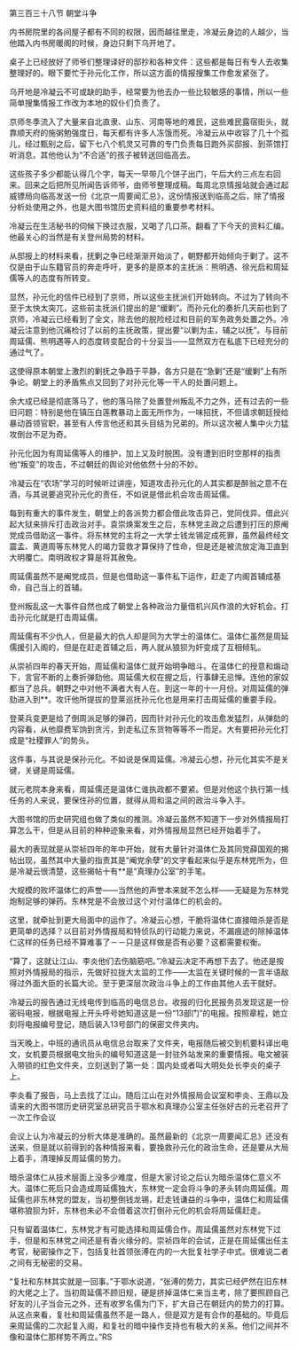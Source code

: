 

第三百三十八节 朝堂斗争

内书房院里的各间屋子都有不同的权限，因而越往里走，冷凝云身边的人越少，当他踏入内书房暖阁的时候，身边只剩下乌开地了。

桌子上已经放好了师爷们整理译好的邸抄和各种文件：这些都是每日有专人去收集整理好的。眼下要忙于孙元化工作，所以这方面的情报搜集工作愈发紧张了。

乌开地是冷凝云不可或缺的助手，经常要为他去办一些比较敏感的事情，所以一些简单搜集情报工作改为本地的奴仆们负责了。

京师冬季流入了大量来自北直隶、山东、河南等地的难民，这些难民露宿街头，就靠顺天府的施粥勉强度日，每天都有许多人冻饿而死。冷凝云从中收容了几十个孤儿，经过甄别之后，留下七八个机灵又可靠的专门负责每日跑外买邸报、到茶馆打听消息。其他他认为“不合适”的孩子被转送回临高去。

这些孩子多少都能认得几个字，每天一早带几个饼子出门，午后大约三点左右回来。回来之后把所见所闻告诉师爷，由师爷整理成稿。每周北京情报站就会通过起威镖局向临高发送一份《北京一周要闻汇总》，这份情报送到临高之后，除了情报分析处使用之外，也是大图书馆历史资料组的重要参考材料。

冷凝云在生活秘书的伺候下换过衣服，又喝了几口茶。翻看了下今天的资料汇编。他最关心的当然是有关登州局势的材料。

从邸报上的材料来看，抚剿之争已经渐渐开始淡了，朝野都开始倾向于剿了。这不仅是由于山东籍官员的奔走呼吁，更多的是原本的主抚派：熊明遇、徐光启和周延儒等人的态度有所转变。

显然，孙元化的信件已经到了京师，所以这些主抚派们开始转向。不过为了转向不至于太快太突兀，这些前主抚派们提出的是“缓剿”。而孙元化的奏折几天前也到了京师，冷凝云已经看到了全文，除去他的脱险经过和目前的军务政务处置之外。冷凝云注意到他沉痛检讨了以前的主抚政策，提出要“以剿为主，辅之以抚”。与目前周延儒、熊明遇等人的态度转变配合的十分妥当――显然双方在私底下已经充分的通过气了。

这使得原本朝堂上激烈的剿抚之争趋于平静，各方只是在“急剿”还是“缓剿”上有所争论。朝堂上的矛盾焦点又回到了对孙元化等一干人的处置问题上。

余大成已经是彻底落马了，他的落马除了处置登州叛乱不力之外，还有过去的一些旧问题：特别是他在镇压白莲教暴动上面无所作为，一味招抚，不但请求朝廷授给暴动首领官职，甚至有人传言他还和其头目结为兄弟的。所以这次被人集中火力猛攻倒台不足为奇。

孙元化因为有周延儒等人的维护，加上又及时脱困。没有遭到旧时空那样的指责他“叛变”的攻击，不过朝廷的舆论对他依然十分的不妙。

冷凝云在“农场”学习的时候听过讲座，知道攻击孙元化的人其实都是醉翁之意不在酒，与其说要追究孙元化的责任，不如说是借此机会攻击周延儒。

每到有重大的事件发生，朝堂上的各派势力都会借此攻击异己，党同伐异。借此兴起大狱来排斥打击政治对手。袁崇焕案发生之后，东林党主政之后遭到打压的原阉党成员借助这一事件。将东林党的主将之一大学士钱龙锡定成死罪，虽然最终经文震孟、黄道周等东林党人的竭力营救才算保持了性命，但是还是被流放定海卫直到大明覆亡。南明政权才算是将其赦免。

周延儒虽然不是阉党成员，但是也借助这一事件私下运作，赶走了内阁首辅成基命，自己当上的首辅。

登州叛乱这一大事件自然也成了朝堂上各种政治力量借机兴风作浪的大好机会。打击孙元化就是打击周延儒。

周延儒有不少仇人，但是最大的仇人却是同为大学士的温体仁。温体仁虽然是周延儒援引入阁的，但是在赶走首辅之后，两人就从狼狈为奸变成了互相倾轧。

从崇祯四年的春天开始，周延儒和温体仁就开始明争暗斗。在温体仁的授意和煽动下，言官不断的上奏折弹劾他。周延儒大权在握之后，行事肆无忌惮。连他的家奴都当了总兵。朝野之中对他不满者大有人在。到这一年的十一月份。对周延儒的弹劾进入到**。攻讦他所提拔的登莱巡抚孙元化也是用来打击周延儒的重要手段。

登莱兵变更是给了倒周派足够的弹药，因而针对孙元化的攻击愈发猛烈，从弹劾的内容看，从他靡费军饷到贪污，到走私辽东货物等等不一而足。大有要把孙元化打成是“社稷罪人”的势头。

这件事，与其说是保孙元化。不如说是保周延儒。冷凝云心想，孙元化其实不是关键，关键是周延儒。

就元老院本身来看，周延儒还是温体仁谁执政都不要紧。但是对他这个执行第一线任务的人来说，要保住孙的位置，就得从周和温之间的政治斗争入手。

大图书馆的历史研究组也做了类似的推测。冷凝云虽然不知道下一步对外情报局打算怎么干，但是从目前的种种迹象来看，对外情报局显然已经开始着手了。

最大的表现就是从崇祯四年的年中开始，就有大量针对温体仁及其同党薛国观的揭帖出现，虽然其中大量的指责其是“阉党余孽”的文字看起来似乎是东林党所为，但是冷凝云很清楚，这些揭帖十有**是“真理办公室”的手笔。

大规模的败坏温体仁的声誉――当然他的声誉本来就不怎么样――无疑是为东林党炮制足够的弹药。东林党是不会放过这个对付温体仁的机会的。

这里，就牵扯到更大局面中的运作了。冷凝云心想，干脆将温体仁直接暗杀是否是更简单的选择？以目前对外情报局和特侦队的行动能力来说，不漏痕迹的除掉温体仁这样的任务已经不算难事了－－只是这样做是否有必要？这都需要权衡。

“算了，这就让江山、李炎他们去伤脑筋吧。”冷凝云决定不再想下去了。他还是按照对外情报局的指示，先做好拉拢大太监的工作――太监在关键时候的一言半语敌得过外面大臣的长篇大论。至于更深层次政治斗争上的工作由其他人去干就好。

冷凝云的报告通过无线电传到临高的电信总台。收报的归化民报务员发现这是一份密码电报，根据电报上开头呼号她知道这是一份“13部门”的电报。按照章程，她立刻将电报编号登记，随后装入13号部门的保密文件夹内。

当天晚上，中班的通讯员从电信总台取来了文件夹，电报随后被交到机要科译出电文，女机要员根据电文抬头的编号知道这是一封驻外站发来的重要情报。电文被装入带锁的红色文件夹，立刻送到了第一处：国内处或者叫大明处处长李炎的桌子上。

李炎看了报告，马上去找了江山。随后江山在对外情报局会议室和李炎、王鼎以及请来的大图书馆历史研究室总研究员于鄂水和真理办公室主任张好古的元老召开了一次工作会议

会议上认为冷凝云的分析大体是准确的。虽然最新的《北京一周要闻汇总》还没有送来，但是就以前得到的各种情报来看，要挽救孙元化的政治生命，还是要从大局上着手，清理掉反周延儒的势力。

暗杀温体仁从技术层面上没多少难度，但是大家讨论之后认为暗杀温体仁意义不大。温体仁死后只会造成周延儒独大，东林党一定会将斗争的矛头转向周延儒。周延儒也非东林党的盟友，当初整倒钱龙锡，赶走钱谦益的斗争中，温体仁和周延儒堪称狼狈为奸，东林也未必不会借着这次打倒孙元化的机会将周延儒赶走。

只有留着温体仁，东林党才有可能选择和周延儒合作。周延儒虽然对东林党下过手，但是和东林党之间还是有香火缘分的。崇祯四年的会试，正是在周延儒出任主考官，秘密操作之下，包括复社首领张溥在内的一大批复社学子中式。很难说二者之间有无秘密的交易。

“复社和东林其实就是一回事。”于鄂水说道，“张溥的势力，其实已经俨然在旧东林的大佬之上了。当初周延儒不顾旧规，硬是挤掉温体仁来当主考，除了要照顾自己好友的儿子当会元之外，还有收罗名儒为门下，扩大自己在朝廷内的势力的打算。从这点来看，复社和周延儒虽然不是一路人，但是双方是有合作的基础的。毕竟后来周延儒的二次起复入阁，和复社的暗中操作支持也有极大的关系。他们之间并不像和温体仁那样势不两立。”RS

